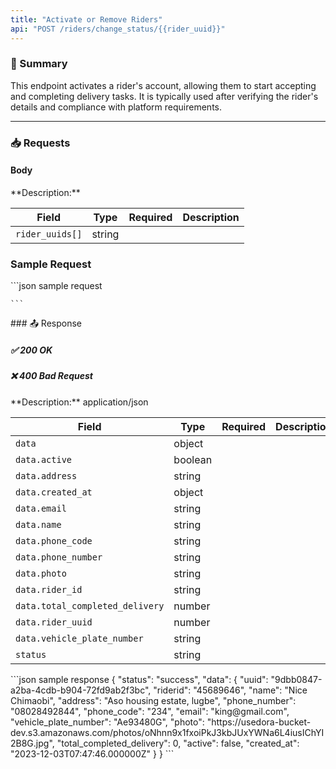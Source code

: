 ```yaml
---
title: "Activate or Remove Riders"
api: "POST /riders/change_status/{{rider_uuid}}"
---
```



### 📝 Summary

This endpoint activates a rider's account, allowing them to start accepting and completing delivery tasks. It is typically used after verifying the rider's details and compliance with platform requirements.


---



### 📥 Requests
#### Body
<Expandable>
**Description:** 

| **Field**   | **Type** | **Required** | **Description**          |
|-------------|----------|-------------:|---------------------------|
| `rider_uuids[]`   | string   |        |          |
</Expandable>

### Sample Request
<Expandable>
    ```json sample request
   
    
    ```
</Expandable>
### 📤 Response

##### ✅ 200 OK
##### ❌ 400 Bad Request

<Expandable>
**Description:** application/json

| **Field**   | **Type** | **Required** | **Description**          |
|-------------|----------|-------------:|---------------------------|
| `data`   | object   |        |           |
| `data.active`      | boolean  |        |                  |
| `data.address`      | string   |        |                  |
| `data.created_at` | object   |        |  |
| `data.email`    | string   |        |      |
| `data.name` |   string |   |    |
| `data.phone_code`  |   string  |   |    |
| `data.phone_number`    |   string   |   |    |
| `data.photo` |   string  |   |    |
| `data.rider_id`      | string   |        |                  |
| `data.total_completed_delivery`      | number   |        |                  |
| `data.rider_uuid`   |   number  |   |
| `data.vehicle_plate_number` |   string  |   |    |
| `status`  |   string| |   |   |
</Expandable>

<ResponseExample>
    ```json sample response
    {
    "status": "success",
    "data": {
        "uuid": "9dbb0847-a2ba-4cdb-b904-72fd9ab2f3bc",
        "riderid": "45689646",
        "name": "Nice Chimaobi",
        "address": "Aso housing estate, lugbe",
        "phone_number": "08028492844",
        "phone_code": "234",
        "email": "king@gmail.com",
        "vehicle_plate_number": "Ae93480G",
        "photo": "https://usedora-bucket-dev.s3.amazonaws.com/photos/oNhnn9x1fxoiPkJ3kbJUxYWNa6L4iusIChYI2B8G.jpg",
        "total_completed_delivery": 0,
        "active": false,
        "created_at": "2023-12-03T07:47:46.000000Z"
    }
}
    ```
</ResponseExample>


